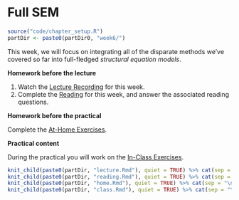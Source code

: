 # Full SEM

```{r week6_global_options, include = FALSE}
source("code/chapter_setup.R")
partDir <- paste0(partDir0, "week6/")
```

This week, we will focus on integrating all of the disparate methods we've
covered so far into full-fledged *structural equation models*.

**Homework before the lecture**

1. Watch the [Lecture Recording](lecture-5.html) for this week.
1. Complete the [Reading](reading-5.html) for this week, and answer the 
associated reading questions.

**Homework before the practical**

Complete the [At-Home Exercises](at-home-exercises-5.html). 

**Practical content**

During the practical you will work on the [In-Class Exercises](in-class-exercises-5.html).

```{r, echo = FALSE, message = FALSE, warning = FALSE, error = TRUE, results = "asis"}
knit_child(paste0(partDir, "lecture.Rmd"), quiet = TRUE) %>% cat(sep = "\n")
knit_child(paste0(partDir, "reading.Rmd"), quiet = TRUE) %>% cat(sep = "\n")
knit_child(paste0(partDir, "home.Rmd"), quiet = TRUE) %>% cat(sep = "\n")
knit_child(paste0(partDir, "class.Rmd"), quiet = TRUE) %>% cat(sep = "\n")
```
